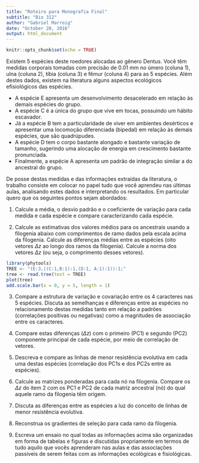 ```yaml
---
title: "Roteiro para Monografia Final"
subtitle: "Bio 312"
author: "Gabriel Marroig"
date: "October 20, 2016"
output: html_document
---
```


```r
knitr::opts_chunk$set(echo = TRUE)
```

Existem 5 espécies deste roedores alocadas ao gênero Dentus. Você têm medidas corporais tomadas com precisão de 0.01 mm no úmero (coluna 1), ulna (coluna 2), tíbia (coluna 3) e fêmur (coluna 4) para as 5 espécies. Além destes dados, existem na literatura alguns aspectos ecológicos efisiológicos das espécies.  

- A espécie E apresenta um desenvolvimento desacelerado em relação às demais espécies do grupo. 
- A espécie C é a única do grupo que vive em tocas, possuindo um hábito escavador. 
- Já a espécie B tem a particularidade de viver em ambientes desérticos e apresentar uma locomoção diferenciada (bipedal) em relação às demais espécies, que são quadrúpudes. 
- A espécie D tem o corpo bastante alongado e bastante variação de tamanho, sugerindo uma alocação de energia em crescimento bastante pronunciada. 
- Finalmente, a espécie A apresenta um padrão de integração similar a do ancestral do grupo. 

De posse destas medidas e das informações extraídas da literatura, o trabalho consiste em colocar no papel tudo que você aprendeu nas últimas aulas, analisando estes dados e interpretando os resultados. Em particular quero que os seguintes pontos sejam abordados: 

1. Calcule a média, o desvio padrão e o coeficiente de variação para cada medida e cada espécie e compare caracterizando cada espécie. 

2. Calcule as estimativas dos valores médios para os ancestrais usando a filogenia abaixo com comprimentos de ramo dados pela escala acima da filogenia. Calcule as diferenças médias entre as espécies (oito vetores $\Delta z$ ao longo dos ramos da filogenia). Calcule a norma dos vetores $\Delta z$ (ou seja, o comprimento desses vetores). 

```r
library(phytools)
TREE <- "(E:3,((C:1,B:1):1,(D:1, A:1):1)):1;"
tree <- read.tree(text = TREE)
plot(tree)
add.scale.bar(x = 0, y = 5, length = 1)
```


3. Compare a estrutura de variação e covariação entre os 4 caracteres nas 5 espécies. Discuta as semelhanças e diferenças entre as espécies no relacionamento destas medidas tanto em relação a padrões (correlações positivas ou negativas) como a magnitudes de associação entre os caracteres. 

4. Compare estas diferenças ($\Delta z$) com o primeiro (PC1) e segundo (PC2) componente principal de cada espécie, por meio de correlação de vetores. 

5. Descreva e compare as linhas de menor resistência evolutiva em cada uma destas espécies (correlação dos PC1s e dos PC2s entre as espécies).

6. Calcule as matrizes ponderadas para cada nó na filogenia. Compare os $\Delta z$ do item 2 com os PC1 e PC2 de cada matriz ancestral (nó) do qual aquele ramo da filogenia têm origem.

7. Discuta as diferenças entre as espécies a luz do conceito de linhas de menor resistência evolutiva. 

8. Reconstrua os gradientes de seleção para cada ramo da filogenia. 

9. Escreva um ensaio no qual todas as informações acima são organizadas em forma de tabelas e figuras e discutidas propriamente em termos de tudo aquilo que vocês aprenderam nas aulas e das associações passíveis de serem feitas com as informações ecológicas e fisiológicas.   